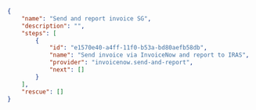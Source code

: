 ```json
{
    "name": "Send and report invoice SG",
    "description": "",
    "steps": [
        {
            "id": "e1570e40-a4ff-11f0-b53a-bd80aefb58db",
            "name": "Send invoice via InvoiceNow and report to IRAS",
            "provider": "invoicenow.send-and-report",
            "next": []
        }
    ],
    "rescue": []
}
```

